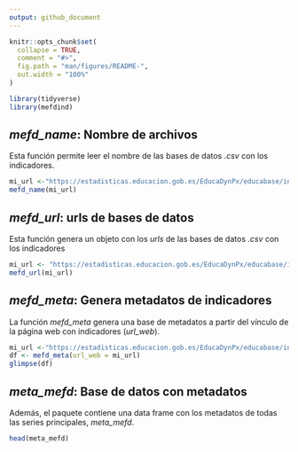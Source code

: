 ```yaml
---
output: github_document
---
```


```r
knitr::opts_chunk$set(
  collapse = TRUE,
  comment = "#>",
  fig.path = "man/figures/README-",
  out.width = "100%"
)
```

```r
library(tidyverse)
library(mefdind)
```

## *mefd_name*: Nombre de archivos 
Esta función permite leer el nombre de las bases de datos *.csv* con los indicadores.

```r
mi_url <-"https://estadisticas.educacion.gob.es/EducaDynPx/educabase/index.htm?type=pcaxis&path=/no-universitaria/centros/centrosyunid/series/unidades_esc&file=pcaxis&l=s0"
mefd_name(mi_url)
```

## *mefd_url*: urls de bases de datos 
Esta función genera un objeto con los *urls* de las bases de datos *.csv* con los indicadores

```r
mi_url <- "https://estadisticas.educacion.gob.es/EducaDynPx/educabase/index.htm?type=pcaxis&path=/no-universitaria/centros/sice/series&file=pcaxis&l=s0"
mefd_url(mi_url)
```

## *mefd_meta*: Genera metadatos de indicadores 
La función *mefd_meta* genera una base de metadatos a partir del vínculo de la página web con indicadores (*url_web*).  

```r
mi_url <-"https://estadisticas.educacion.gob.es/EducaDynPx/educabase/index.htm?type=pcaxis&path=/no-universitaria/centros/centrosyunid/series/unidades_esc&file=pcaxis&l=s0"
df <- mefd_meta(url_web = mi_url)
glimpse(df)
```

## *meta_mefd*: Base de datos con metadatos 
Además, el paquete contiene una data frame con los metadatos de todas las series principales, *meta_mefd*. 

```r
head(meta_mefd)
```
